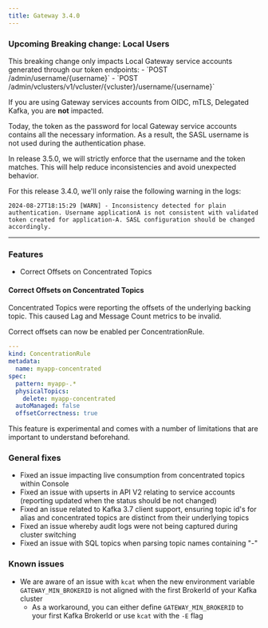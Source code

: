 ```yaml
---
title: Gateway 3.4.0
---
```


### Upcoming Breaking change: Local Users

<Info>
This breaking change only impacts Local Gateway service accounts generated through our token endpoints:
- `POST /admin/username/{username}`
- `POST /admin/vclusters/v1/vcluster/{vcluster}/username/{username}`

If you are using Gateway services accounts from OIDC, mTLS, Delegated Kafka, you are **not** impacted.
</Info>

Today, the token as the password for local Gateway service accounts contains all the necessary information. As a result, the SASL username is not used during the authentication phase.  

In release 3.5.0, we will strictly enforce that the username and the token matches. This will help reduce inconsistencies and avoid unexpected behavior.

For this release 3.4.0, we'll only raise the following warning in the logs:  
````
2024-08-27T18:15:29 [WARN] - Inconsistency detected for plain authentication. Username applicationA is not consistent with validated token created for application-A. SASL configuration should be changed accordingly.
````

***

### Features

- Correct Offsets on Concentrated Topics

#### Correct Offsets on Concentrated Topics

Concentrated Topics were reporting the offsets of the underlying backing topic. This caused Lag and Message Count metrics to be invalid.

Correct offsets can now be enabled per ConcentrationRule.
````yaml
---
kind: ConcentrationRule
metadata:
  name: myapp-concentrated
spec:
  pattern: myapp-.*
  physicalTopics:
    delete: myapp-concentrated
  autoManaged: false
  offsetCorrectness: true
````

This feature is experimental and comes with a number of limitations that are important to understand beforehand.


### General fixes

- Fixed an issue impacting live consumption from concentrated topics within Console
- Fixed an issue with upserts in API V2 relating to service accounts (reporting updated when the status should be not changed)
- Fixed an issue related to Kafka 3.7 client support, ensuring topic id's for alias and concentrated topics are distinct from their underlying topics
- Fixed an issue whereby audit logs were not being captured during cluster switching
- Fixed an issue with SQL topics when parsing topic names containing "-"


### Known issues
- We are aware of an issue with `kcat` when the new environment variable `GATEWAY_MIN_BROKERID` is not aligned with the first BrokerId of your Kafka cluster
  - As a workaround, you can either define `GATEWAY_MIN_BROKERID` to your first Kafka BrokerId or use `kcat` with the `-E` flag
